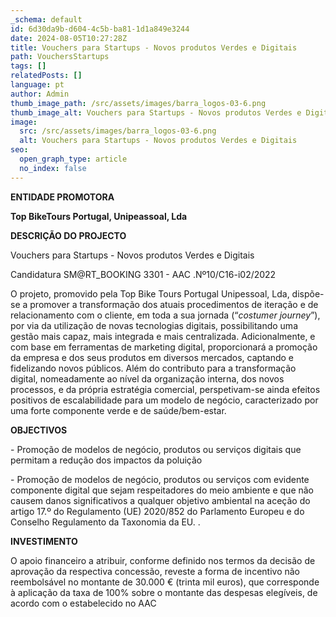 ```yaml
---
_schema: default
id: 6d30da9b-d604-4c5b-ba81-1d1a849e3244
date: 2024-08-05T10:27:28Z
title: Vouchers para Startups - Novos produtos Verdes e Digitais
path: VouchersStartups
tags: []
relatedPosts: []
language: pt
author: Admin
thumb_image_path: /src/assets/images/barra_logos-03-6.png
thumb_image_alt: Vouchers para Startups - Novos produtos Verdes e Digitais
image:
  src: /src/assets/images/barra_logos-03-6.png
  alt: Vouchers para Startups - Novos produtos Verdes e Digitais
seo:
  open_graph_type: article
  no_index: false
---
```


**ENTIDADE PROMOTORA**

**Top BikeTours Portugal, Unipeassoal, Lda**

**DESCRIÇÃO DO PROJECTO**

Vouchers para Startups - Novos produtos Verdes e Digitais

Candidatura SM@RT_BOOKING 3301 - AAC .Nº10/C16-i02/2022

O projeto, promovido pela Top Bike Tours Portugal Unipessoal, Lda, dispõe-se a
promover a transformação dos atuais procedimentos de iteração e de
relacionamento com o cliente, em toda a sua jornada (“_costumer journey_”), por
via da utilização de novas tecnologias digitais, possibilitando uma gestão mais
capaz, mais integrada e mais centralizada. Adicionalmente, e com base em
ferramentas de marketing digital, proporcionará a promoção da empresa e dos seus
produtos em diversos mercados, captando e fidelizando novos públicos. Além do
contributo para a transformação digital, nomeadamente ao nível da organização
interna, dos novos processos, e da própria estratégia comercial, perspetivam-se
ainda efeitos positivos de escalabilidade para um modelo de negócio,
caracterizado por uma forte componente verde e de saúde/bem-estar.

**OBJECTIVOS**

\- Promoção de modelos de negócio, produtos ou serviços digitais que permitam a
redução dos impactos da poluição

\- Promoção de modelos de negócio, produtos ou serviços com evidente componente
digital que sejam respeitadores do meio ambiente e que não causem danos
significativos a qualquer objetivo ambiental na aceção do artigo 17.º do
Regulamento (UE) 2020/852 do Parlamento Europeu e do Conselho Regulamento da
Taxonomia da EU. .

**INVESTIMENTO**

O apoio financeiro a atribuir, conforme definido nos termos da decisão de
aprovação da respectiva concessão, reveste a forma de incentivo não reembolsável
no montante de 30.000 € (trinta mil euros), que corresponde à aplicação da taxa
de 100% sobre o montante das despesas elegíveis, de acordo com o estabelecido no
AAC

&nbsp;
